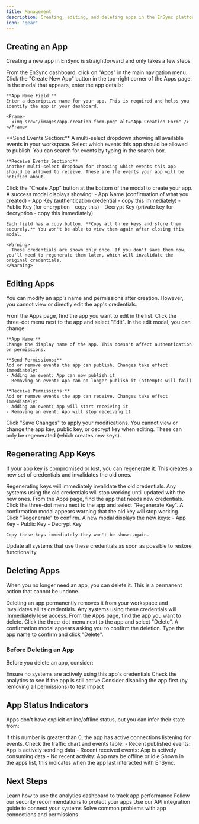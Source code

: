 ```yaml
---
title: Management
description: Creating, editing, and deleting apps in the EnSync platform
icon: "gear"
---
```


## Creating an App

Creating a new app in EnSync is straightforward and only takes a few steps.

<Steps>
  <Step title="Navigate to Apps Section">
    From the EnSync dashboard, click on "Apps" in the main navigation menu.
  </Step>
  
  <Step title="Click Create New App">
    Click the "Create New App" button in the top-right corner of the Apps page.
  </Step>
  
  <Step title="Enter App Details">
    In the modal that appears, enter the app details:
    
    **App Name Field:**
    Enter a descriptive name for your app. This is required and helps you identify the app in your dashboard.
    
    <Frame>
      <img src="/images/app-creation-form.png" alt="App Creation Form" />
    </Frame>
  </Step>
  
  <Step title="Configure Permissions">
    **Send Events Section:**
    A multi-select dropdown showing all available events in your workspace. Select which events this app should be allowed to publish. You can search for events by typing in the search box.
    
    **Receive Events Section:**
    Another multi-select dropdown for choosing which events this app should be allowed to receive. These are the events your app will be notified about.
  </Step>
  
  <Step title="Create the App">
    Click the "Create App" button at the bottom of the modal to create your app.
  </Step>
  
  <Step title="Save Your Credentials">
    A success modal displays showing:
    - App Name (confirmation of what you created)
    - App Key (authentication credential - copy this immediately)
    - Public Key (for encryption - copy this)
    - Decrypt Key (private key for decryption - copy this immediately)
    
    Each field has a copy button. **Copy all three keys and store them securely.** You won't be able to view them again after closing this modal.
    
    <Warning>
      These credentials are shown only once. If you don't save them now, you'll need to regenerate them later, which will invalidate the original credentials.
    </Warning>
  </Step>
</Steps>

## Editing Apps

You can modify an app's name and permissions after creation. However, you cannot view or directly edit the app's credentials.

<Steps>
  <Step title="Navigate to the App">
    From the Apps page, find the app you want to edit in the list.
  </Step>
  
  <Step title="Open Edit Mode">
    Click the three-dot menu next to the app and select "Edit".
  </Step>
  
  <Step title="Modify App Details">
    In the edit modal, you can change:
    
    **App Name:**
    Change the display name of the app. This doesn't affect authentication or permissions.
    
    **Send Permissions:**
    Add or remove events the app can publish. Changes take effect immediately:
    - Adding an event: App can now publish it
    - Removing an event: App can no longer publish it (attempts will fail)
    
    **Receive Permissions:**
    Add or remove events the app can receive. Changes take effect immediately:
    - Adding an event: App will start receiving it
    - Removing an event: App will stop receiving it
  </Step>
  
  <Step title="Save Changes">
    Click "Save Changes" to apply your modifications.
  </Step>
</Steps>

<Note>
  You cannot view or change the app key, public key, or decrypt key when editing. These can only be regenerated (which creates new keys).
</Note>

## Regenerating App Keys

If your app key is compromised or lost, you can regenerate it. This creates a new set of credentials and invalidates the old ones.

<Warning>
  Regenerating keys will immediately invalidate the old credentials. Any systems using the old credentials will stop working until updated with the new ones.
</Warning>

<Steps>
  <Step title="Navigate to the App">
    From the Apps page, find the app that needs new credentials.
  </Step>
  
  <Step title="Select Regenerate Key">
    Click the three-dot menu next to the app and select "Regenerate Key".
  </Step>
  
  <Step title="Confirm Regeneration">
    A confirmation modal appears warning that the old key will stop working. Click "Regenerate" to confirm.
  </Step>
  
  <Step title="Save New Credentials">
    A new modal displays the new keys:
    - App Key
    - Public Key
    - Decrypt Key
    
    Copy these keys immediately—they won't be shown again.
  </Step>
  
  <Step title="Update Your Systems">
    Update all systems that use these credentials as soon as possible to restore functionality.
  </Step>
</Steps>

## Deleting Apps

When you no longer need an app, you can delete it. This is a permanent action that cannot be undone.

<Warning>
  Deleting an app permanently removes it from your workspace and invalidates all its credentials. Any systems using these credentials will immediately lose access.
</Warning>

<Steps>
  <Step title="Navigate to the App">
    From the Apps page, find the app you want to delete.
  </Step>
  
  <Step title="Select Delete">
    Click the three-dot menu next to the app and select "Delete".
  </Step>
  
  <Step title="Confirm Deletion">
    A confirmation modal appears asking you to confirm the deletion. Type the app name to confirm and click "Delete".
  </Step>
</Steps>

### Before Deleting an App

Before you delete an app, consider:

<Check>
  Ensure no systems are actively using this app's credentials
</Check>

<Check>
  Check the analytics to see if the app is still active
</Check>

<Check>
  Consider disabling the app first (by removing all permissions) to test impact
</Check>

## App Status Indicators

Apps don't have explicit online/offline status, but you can infer their state from:

<CardGroup cols={3}>
  <Card title="Active Subscribers" icon="users">
    If this number is greater than 0, the app has active connections listening for events.
  </Card>
  
  <Card title="Recent Activity" icon="chart-line">
    Check the traffic chart and events table:
    - Recent published events: App is actively sending data
    - Recent received events: App is actively consuming data
    - No recent activity: App may be offline or idle
  </Card>
  
  <Card title="Last Active Timestamp" icon="clock">
    Shown in the apps list, this indicates when the app last interacted with EnSync.
  </Card>
</CardGroup>

## Next Steps

<CardGroup cols={2}>
  <Card title="Monitor App Activity" icon="chart-line" href="/apps/analytics">
    Learn how to use the analytics dashboard to track app performance
  </Card>
  
  <Card title="Implement Security Best Practices" icon="shield-check" href="/apps/security">
    Follow our security recommendations to protect your apps
  </Card>
  
  <Card title="Integrate with Your Systems" icon="code" href="/apps/api-integration">
    Use our API integration guide to connect your systems
  </Card>
  
  <Card title="Troubleshoot Common Issues" icon="wrench" href="/apps/troubleshooting">
    Solve common problems with app connections and permissions
  </Card>
</CardGroup>
